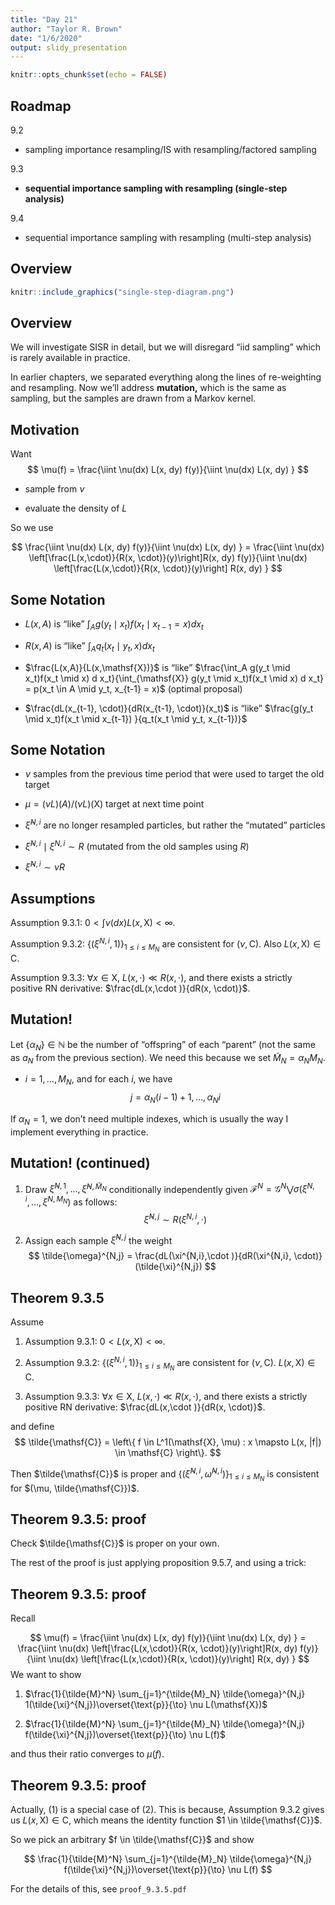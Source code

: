 ```yaml
---
title: "Day 21"
author: "Taylor R. Brown"
date: "1/6/2020"
output: slidy_presentation
---
```


```r
knitr::opts_chunk$set(echo = FALSE)
```


## Roadmap

9.2

- sampling importance resampling/IS with resampling/factored sampling 

9.3

- **sequential importance sampling with resampling (single-step analysis)**

9.4

- sequential importance sampling with resampling (multi-step analysis)

## Overview

```r
knitr::include_graphics("single-step-diagram.png")
```



## Overview

We will investigate SISR in detail, but we will disregard "iid sampling" which is rarely available in practice.

In earlier chapters, we separated everything along the lines of re-weighting and resampling. Now we'll address **mutation,** which is the same as sampling, but the samples are drawn from a Markov kernel. 

## Motivation

Want 
$$
\mu(f) = \frac{\iint \nu(dx) L(x, dy) f(y)}{\iint \nu(dx) L(x, dy) }
$$

- sample from $\nu$

- evaluate the density of $L$

So we use

$$
\frac{\iint \nu(dx) L(x, dy) f(y)}{\iint \nu(dx) L(x, dy) } = \frac{\iint \nu(dx) \left[\frac{L(x,\cdot)}{R(x, \cdot)}(y)\right]R(x, dy) f(y)}{\iint \nu(dx) \left[\frac{L(x,\cdot)}{R(x, \cdot)}(y)\right] R(x, dy) }
$$

## Some Notation


- $L(x,A)$ is "like" $\int_A g(y_t \mid x_t)f(x_t \mid x_{t-1} = x) d x_t$

- $R(x,A)$ is "like" $\int_A q_t(x_t \mid y_t, x) dx_t$

- $\frac{L(x,A)}{L(x,\mathsf{X})}$ is "like" $\frac{\int_A g(y_t \mid x_t)f(x_t \mid x) d x_t}{\int_{\mathsf{X}} g(y_t \mid x_t)f(x_t \mid x) d x_t} = p(x_t \in A \mid y_t, x_{t-1} = x)$ (optimal proposal)

- $\frac{dL(x_{t-1}, \cdot)}{dR(x_{t-1}, \cdot)}(x_t)$ is "like" $\frac{g(y_t \mid x_t)f(x_t \mid x_{t-1}) }{q_t(x_t \mid y_t, x_{t-1})}$


## Some Notation


- $\nu$ samples from the previous time period that were used to target the old target

- $\mu = (\nu L)(A)/(\nu L)(\mathsf{X})$ target at next time point


- $\tilde{\xi}^{N,i}$ are no longer resampled particles, but rather the "mutated" particles 

- $\tilde{\xi}^{N,i} \mid \xi^{N,i} \sim  R$ (mutated from the old samples using $R$)

- $\tilde{\xi}^{N,i} \sim \nu R$  


## Assumptions

Assumption 9.3.1: $0 < \int \nu(dx) L(x,\mathsf{X}) < \infty$.

Assumption 9.3.2: $\{(\xi^{N,i},1)\}_{1 \le i \le M_N}$ are consistent for $(\nu, \mathsf{C})$. Also $L(x,\mathsf{X}) \in \mathsf{C}$.

Assumption 9.3.3: $\forall x \in \mathsf{X}$, $L(x, \cdot) \ll R(x, \cdot)$, and there exists a strictly positive RN derivative: $\frac{dL(x,\cdot )}{dR(x, \cdot)}$.


## Mutation!

Let $\{\alpha_N\} \in \mathbb{N}$ be the number of "offspring" of each "parent" (not the same as $a_N$ from the previous section). We need this because we set $\tilde{M}_N = \alpha_N M_N$.

- $i=1,\ldots, M_N$, and for each $i$, we have 
$$
j = \alpha_N(i-1) + 1, \ldots, \alpha_Ni
$$

If $\alpha_N = 1$, we don't need multiple indexes, which is usually the way I implement everything in practice.

## Mutation! (continued)


1. Draw $\tilde{\xi}^{N,1}, \ldots, \tilde{\xi}^{N,\tilde{M}_N}$ conditionally independently given $\mathcal{F}^N = \mathcal{G}^N \bigvee \sigma\left(\xi^{N,i}, \ldots, \xi^{N,M_N} \right)$ as follows:
$$
\tilde{\xi}^{N,j} \sim R(\xi^{N,i}, \cdot)
$$

2. Assign each sample $\tilde{\xi}^{N,j}$ the weight
$$
\tilde{\omega}^{N,j} = \frac{dL(\xi^{N,i},\cdot )}{dR(\xi^{N,i}, \cdot)}(\tilde{\xi}^{N,j})
$$


## Theorem 9.3.5

Assume 

1. Assumption 9.3.1: $0 < L(x,\mathsf{X}) < \infty$.

2. Assumption 9.3.2: $\{(\xi^{N,i},1)\}_{1 \le i \le M_N}$ are consistent for $(\nu, \mathsf{C})$. $L(x,\mathsf{X}) \in \mathsf{C}$.

3. Assumption 9.3.3: $\forall x \in \mathsf{X}$, $L(x, \cdot) \ll R(x, \cdot)$, and there exists a strictly positive RN derivative: $\frac{dL(x,\cdot )}{dR(x, \cdot)}$.

and define 
$$
\tilde{\mathsf{C}} = \left\{ f \in L^1(\mathsf{X}, \mu) : x \mapsto L(x, |f|) \in \mathsf{C}  \right\}.
$$

Then $\tilde{\mathsf{C}}$ is proper and $\{ (\tilde{\xi}^{N,i}, \tilde{\omega}^{N,i} )\}_{1 \le i \le M_N}$ is consistent for $(\mu, \tilde{\mathsf{C}})$.



## Theorem 9.3.5: proof

Check $\tilde{\mathsf{C}}$ is proper on your own.

The rest of the proof is just applying proposition 9.5.7, and using a trick:

\begin{align*}
L(\xi^{N,i}, f) &= 
\int L(\xi^{N,i}, dy) f(y) \\
&= \int  R(\xi^{N,i},dy) \frac{d L(\xi^{N,i}, \cdot)}{ dR(\xi^{N,i}, \cdot) }(y) f(y) \\
&= E\left[ \tilde{\omega}^{N,i} f(\tilde{\xi}^{N,j}) \mid \mathcal{F}^N \right]
\end{align*}


## Theorem 9.3.5: proof

Recall 

$$
\mu(f)  = \frac{\iint \nu(dx) L(x, dy) f(y)}{\iint \nu(dx) L(x, dy) } = \frac{\iint \nu(dx) \left[\frac{L(x,\cdot)}{R(x, \cdot)}(y)\right]R(x, dy) f(y)}{\iint \nu(dx) \left[\frac{L(x,\cdot)}{R(x, \cdot)}(y)\right] R(x, dy) } 
$$
We want to show 

1. $\frac{1}{\tilde{M}^N} \sum_{j=1}^{\tilde{M}_N}  \tilde{\omega}^{N,j} 1(\tilde{\xi}^{N,j})\overset{\text{p}}{\to} \nu L(\mathsf{X})$

2. $\frac{1}{\tilde{M}^N} \sum_{j=1}^{\tilde{M}_N} \tilde{\omega}^{N,j} f(\tilde{\xi}^{N,j})\overset{\text{p}}{\to} \nu L(f)$

and thus their ratio converges to $\mu(f)$.


## Theorem 9.3.5: proof

Actually, (1) is a special case of (2). This is because, Assumption 9.3.2 gives us $L(x,\mathsf{X}) \in \mathsf{C}$, which means the identity function $1 \in \tilde{\mathsf{C}}$. 

So we pick an arbitrary $f \in \tilde{\mathsf{C}}$ and show 


$$
\frac{1}{\tilde{M}^N} \sum_{j=1}^{\tilde{M}_N} \tilde{\omega}^{N,j} f(\tilde{\xi}^{N,j})\overset{\text{p}}{\to} \nu L(f)
$$

For the details of this, see `proof_9.3.5.pdf`

